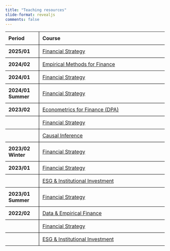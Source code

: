 ```yaml
---
title: "Teaching resources"
slide-format: revealjs
comments: false
---
```



| Period            | Course                                                               |
|-------------------|----------------------------------------------------------------------|
| **2025/01**       | [Financial Strategy](financial_strategy/index.qmd)                   |
| **2024/02**       | [Empirical Methods for Finance](empirical_finance/index.qmd)         |
| **2024/01**       | [Financial Strategy](financial_strategy/index.qmd)                   |
| **2024/01 Summer**| [Financial Strategy](202401s_financial_strategy/index.qmd)           |
| **2023/02**       | [Econometrics for Finance (DPA)](202302_empirical_finance/index.qmd) |
|                   | [Financial Strategy](202302_financial_strategy/index.qmd)            |
|                   | [Causal Inference](empirical_finance/index.qmd)                      |
| **2023/02 Winter**| [Financial Strategy](202302w_financial_strategy/index.qmd)           |
| **2023/01**       | [Financial Strategy](202301_financial_strategy/index.qmd)            |
|                   | [ESG & Institutional Investment](202301_ESG/index.qmd)               |
| **2023/01 Summer**| [Financial Strategy](202301s_financial_strategy/index.qmd)           |
| **2022/02**       | [Data & Empirical Finance](202202_empirical_finance/index.qmd)       |
|                   | [Financial Strategy](202202_financial_strategy/index.qmd)            |
|                   | [ESG & Institutional Investment](202202_ESG/index.qmd)               |



<style>
table {
  border-collapse: collapse;
}

table th, table td {
  border-bottom: 1px solid black;
  padding: 10px;
  text-align: left;
}

table th:first-child,
table td:first-child {
  border-right: 1px solid black;
}
</style>

